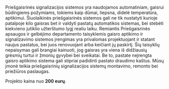 
<PageBackground pageTitle="Priešgaisrinės signalizacijos sistemos" wip colorOnly>

Priešgaisrinės signalizacijos sistemos yra naudojamos automatiniam, gaisrui būdingiems požymiams,
tokiems kaip dūmai, liepsna, didelė temperatūra, aptikimui. Šiuolaikinės priešgaisrinės sistemos
gali ne tik nustatyti kurioje patalpoje kilo gaisras bet ir valdyti pastatų automatikos sistemas,
bei stebėti kiekvieno jutiklio užterštumo lygį realiu laiku. Remiantis Priešgaisrinės apsaugos ir
gelbėjimo departamento taisyklemis gaisro aptikimo ir signalizavimo sistemos įrengimas yra
privalomas projektuojant ir statant naujus pastatus, bei juos renovuojant arba keičiant jų paskirtį.
Šių taisyklių nepaisymas gali brangiai kainuoti, jog gaisras yra viena iš didžiausių grėsmių turtui
ir žmonių gyvybei bei sveikatai. Be to, pastate neįrengta gaisro aptikimo sistema gali stipriai
padidinti pastato draudimo kaštus. Mūsų įmonė teikia priešgaisrinių signalizacijos sistemų
montavimo, remonto bei priežiūros paslaugas.

Projekto kaina nuo **200 eurų**.

</PageBackground>
